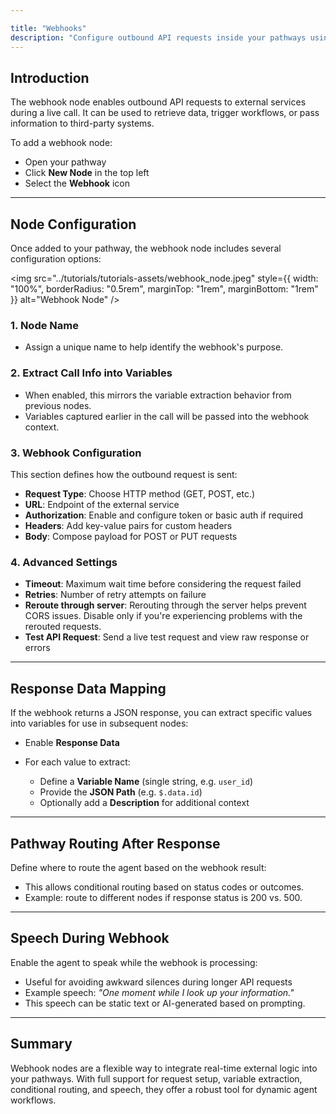 ```yaml
---

title: "Webhooks"
description: "Configure outbound API requests inside your pathways using the webhook node."
---
```


## Introduction

The webhook node enables outbound API requests to external services during a live call. It can be used to retrieve data, trigger workflows, or pass information to third-party systems.

To add a webhook node:

* Open your pathway
* Click **New Node** in the top left
* Select the **Webhook** icon

---

## Node Configuration

Once added to your pathway, the webhook node includes several configuration options:

<img 
  src="../tutorials/tutorials-assets/webhook_node.jpeg" 
  style={{ width: "100%", borderRadius: "0.5rem", marginTop: "1rem", marginBottom: "1rem" }}
  alt="Webhook Node"
/>

### 1. Node Name

* Assign a unique name to help identify the webhook's purpose.

### 2. Extract Call Info into Variables

* When enabled, this mirrors the variable extraction behavior from previous nodes.
* Variables captured earlier in the call will be passed into the webhook context.

### 3. Webhook Configuration

This section defines how the outbound request is sent:

* **Request Type**: Choose HTTP method (GET, POST, etc.)
* **URL**: Endpoint of the external service
* **Authorization**: Enable and configure token or basic auth if required
* **Headers**: Add key-value pairs for custom headers
* **Body**: Compose payload for POST or PUT requests

### 4. Advanced Settings

* **Timeout**: Maximum wait time before considering the request failed
* **Retries**: Number of retry attempts on failure
* **Reroute through server**: Rerouting through the server helps prevent CORS issues. Disable only if you're experiencing problems with the rerouted requests.
* **Test API Request**: Send a live test request and view raw response or errors

---

## Response Data Mapping

If the webhook returns a JSON response, you can extract specific values into variables for use in subsequent nodes:

* Enable **Response Data**
* For each value to extract:

  * Define a **Variable Name** (single string, e.g. `user_id`)
  * Provide the **JSON Path** (e.g. `$.data.id`)
  * Optionally add a **Description** for additional context

---

## Pathway Routing After Response

Define where to route the agent based on the webhook result:

* This allows conditional routing based on status codes or outcomes.
* Example: route to different nodes if response status is 200 vs. 500.

---

## Speech During Webhook

Enable the agent to speak while the webhook is processing:

* Useful for avoiding awkward silences during longer API requests
* Example speech: *"One moment while I look up your information."*
* This speech can be static text or AI-generated based on prompting.

---

## Summary

Webhook nodes are a flexible way to integrate real-time external logic into your pathways. With full support for request setup, variable extraction, conditional routing, and speech, they offer a robust tool for dynamic agent workflows.
